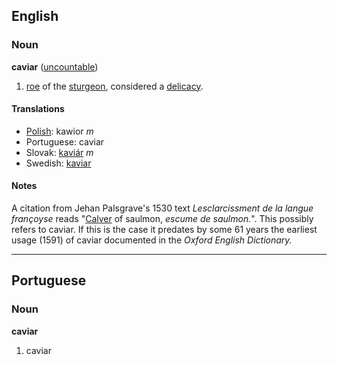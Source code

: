 ==English==
===Noun===
'''caviar''' ([[uncountable]])

# [[roe]] of the [[sturgeon]], considered a [[delicacy]].

====Translations====
*[[Polish]]: kawior ''m''
*Portuguese: caviar
*Slovak: [[kaviár]] ''m''
*Swedish: [[kaviar]]

====Notes====
A citation from Jehan Palsgrave's 1530 text ''Lesclarcissment de la langue françoyse'' reads "[[Calver]] of saulmon, ''escume de saulmon.''".  This possibly refers to caviar.  If this is the case it predates by some 61 years the earliest usage (1591) of caviar documented in the ''Oxford English Dictionary.''
----

==Portuguese==
===Noun===
'''caviar'''

# caviar